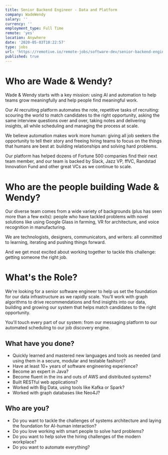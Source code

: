 ```yaml
---
title: Senior Backend Engineer - Data and Platform
company: WadeWendy
salary: ''
currency: ''
employment_type: Full Time
remote: 'yes'
location: Anywhere
date: '2020-05-03T10:22:57'
type: jobs
url: 'https://remotive.io/remote-jobs/software-dev/senior-backend-engineer-data-and-platform-216018'
published: true
---
```


# Who are Wade &amp; Wendy?

Wade &amp; Wendy starts with a key mission: using AI and automation to help teams grow meaningfully and help people find meaningful work.

Our AI recruiting platform automates the rote, repetitive tasks of recruiting: scouring the world to match candidates to the right opportunity, asking the same interview questions over and over, taking notes and delivering insights, all while scheduling and managing the process at scale.

We believe automation makes work more human: giving all job seekers the opportunity to tell their story and freeing hiring teams to focus on the things that humans are best at: building relationships and solving hard problems.

Our platform has helped dozens of Fortune 500 companies find their next team member, and our team is backed by Slack, Jazz VP, ffVC, Randstad Innovation Fund and other great VCs as we continue to scale.

# Who are the people building Wade & Wendy?

Our diverse team comes from a wide variety of backgrounds (plus has seen more than a few exits): people who have tackled problems with novel solutions like using Google Glass in farming, VR for architecture, and voice recognition in manufacturing.

We are technologists, designers, communicators, and writers: all committed to learning, iterating and pushing things forward.

And we get most excited about working together to tackle this challenge: getting someone the right job.

# What's the Role?

We're looking for a senior software engineer to help us set the foundation for our data infrastructure as we rapidly scale. You’ll work with graph algorithms to drive recommendations and find insights into our data, building and growing our system that helps match candidates to the right opportunity.

You'll touch every part of our system: from our messaging platform to our automated scheduling to our job discovery engine.

## What have you done?

* Quickly learned and mastered new languages and tools as needed (and using them in a secure, modular and testable fashion)?
* Have at least 10+ years of software engineering experience?
* Become an expert in Java?
* Become fluent in the ins and outs of AWS and distributed systems?
* Built RESTful web applications?
* Worked with Big Data, using tools like Kafka or Spark?
* Worked with graph databases like Neo4J?

## Who are you?

* Do you want to tackle the challenges of systems architecture and laying the foundation for AI-human interaction?
* Do you love working with smart people to solve hard problems?
* Do you want to help solve the hiring challenges of the modern workplace?
* Do you want to automate everything?


